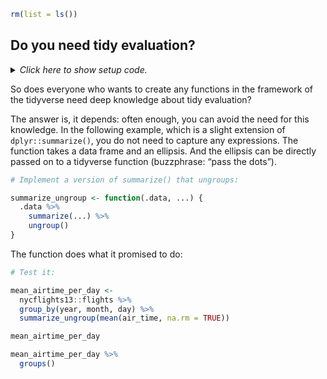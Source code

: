 ```r
rm(list = ls())
```


## Do you need tidy evaluation?

<details><summary>*Click here to show setup code.*</summary>
```r
### Do you need tidy evaluation?

```
```r
library(tidyverse)
```
</details>

So does everyone who wants to create any functions in the framework of the tidyverse need deep knowledge about tidy evaluation?

The answer is, it depends: often enough, you can avoid the need for this knowledge.
In the following example, which is a slight extension of `dplyr::summarize()`, you do not need to capture any expressions.
The function takes a data frame and an ellipsis.
And the ellipsis can be directly passed on to a tidyverse function (buzzphrase: "pass the dots").

```r
# Implement a version of summarize() that ungroups:
```
```r
summarize_ungroup <- function(.data, ...) {
  .data %>%
    summarize(...) %>%
    ungroup()
}
```

The function does what it promised to do:

```r
# Test it:
```
```r
mean_airtime_per_day <-
  nycflights13::flights %>%
  group_by(year, month, day) %>%
  summarize_ungroup(mean(air_time, na.rm = TRUE))

mean_airtime_per_day

mean_airtime_per_day %>%
  groups()
```
